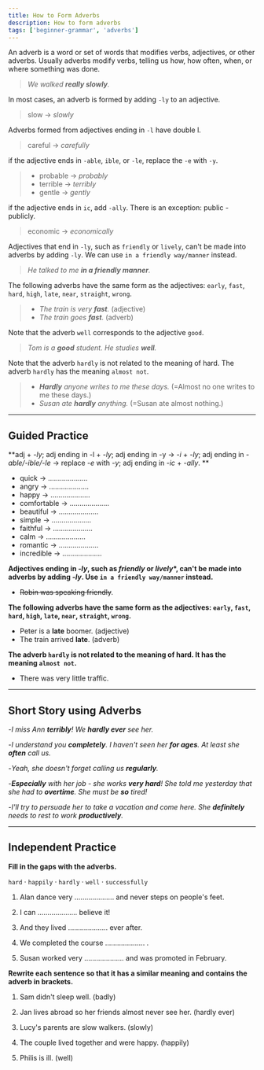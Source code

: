 ```yaml
---
title: How to Form Adverbs
description: How to form adverbs
tags: ['beginner-grammar', 'adverbs']
---
```



An adverb is a word or set of words that modifies verbs, adjectives, or other adverbs. Usually adverbs modify verbs, telling us how, how often, when, or where something was done.

> _We walked **really slowly**._

In most cases, an adverb is formed by adding `-ly` to an adjective.

> slow → _slowly_

Adverbs formed from adjectives ending in `-l` have double l.

> careful → _carefully_

if the adjective ends in `-able`, `ible`, or `-le`, replace the `-e` with `-y`.

> - probable → _probably_
> - terrible → _terribly_
> - gentle → _gently_

if the adjective ends in `ic`, add `-ally`. There is an exception: public - publicly.

> economic → _economically_

Adjectives that end in `-ly`, such as `friendly` or `lively`, can't be made into adverbs by adding `-ly`. We can use `in a friendly way/manner` instead.

> _He talked to me **in a friendly manner**._

The following adverbs have the same form as the adjectives: `early`, `fast`, `hard`, `high`, `late`, `near`, `straight`, `wrong`.

> - _The train is very **fast**._ (adjective)
> - _The train goes **fast**._ (adverb)

Note that the adverb `well` corresponds to the adjective `good`.

> _Tom is a **good** student. He studies **well**._

Note that the adverb `hardly` is not related to the meaning of hard. The adverb `hardly` has the meaning `almost not`.

> - _**Hardly** anyone writes to me these days._ (=Almost no one writes to me these days.)
> - _Susan ate **hardly** anything._ (=Susan ate almost nothing.)

---

## Guided Practice

**adj + _-ly_; adj ending in -l + _-ly_; adj ending in -y → _-i_ + _-ly_; adj ending in _-able/-ible/-le_ → replace _-e_ with _-y_; adj ending in _-ic_ + _-ally_. **

- quick → .................... <InfoTooltip label="quickly" />
- angry → .................... <InfoTooltip label="angrily" />
- happy → .................... <InfoTooltip label="happily" />
- comfortable → .................... <InfoTooltip label="comfortably" />
- beautiful → .................... <InfoTooltip label="beautifully" />
- simple → .................... <InfoTooltip label="simply" />
- faithful → .................... <InfoTooltip label="faithfully" />
- calm → .................... <InfoTooltip label="calmly" />
- romantic → .................... <InfoTooltip label="romantically" />
- incredible → .................... <InfoTooltip label="incredibly" />

**Adjectives ending in _-ly_, such as _friendly_ or _lively_\*, can't be made into adverbs by adding _-ly_. Use `in a friendly way/manner` instead.**

- ~~Robin was speaking friendly~~. <InfoTooltip label="Robin was speaking in friendly way/manner." />

**The following adverbs have the same form as the adjectives: `early`, `fast`, `hard`, `high`, `late`, `near`, `straight`, `wrong`.**

- Peter is a **late** boomer. (adjective)
- The train arrived **late**. (adverb)

**The adverb `hardly` is not related to the meaning of hard. It has the meaning `almost not`.**

- There was very little traffic. <InfoTooltip label="There was hardly any traffic" />

---

## Short Story using Adverbs

-_I miss Ann **terribly**! We **hardly ever** see her._

-_I understand you **completely**. I haven't seen her **for ages**. At least she **often** call us._

-_Yeah, she doesn't forget calling us **regularly**._

-_**Especially** with her job - she works **very hard**! She told me yesterday that she had to **overtime**. She must be **so** tired!_

-_I'll try to persuade her to take a vacation and come here. She **definitely** needs to rest to work **productively**._

---

## Independent Practice

**Fill in the gaps with the adverbs.**

`hard` · `happily` · `hardly` · `well` · `successfully`

1. Alan dance very .................... and never steps on people's feet. <InfoTooltip label="well" />

2. I can .................... believe it! <InfoTooltip label="hardly" />

3. And they lived .................... ever after. <InfoTooltip label="happily" />

4. We completed the course .................... . <InfoTooltip label="successfully" />

5. Susan worked very .................... and was promoted in February. <InfoTooltip label="hard" />

**Rewrite each sentence so that it has a similar meaning and contains the adverb in brackets.**

1. Sam didn't sleep well. (badly) <InfoTooltip label="Sam slept badly." />

2. Jan lives abroad so her friends almost never see her. (hardly ever) <InfoTooltip label="Jane lives abroad so her friend hardly ever see her." />

3. Lucy's parents are slow walkers. (slowly) <InfoTooltip label="Lucy's parents walk slowly." />

4. The couple lived together and were happy. (happily) <InfoTooltip label="The couple lived happily together." />

5. Philis is ill. (well) <InfoTooltip label="Philip isn't feeling well." />
